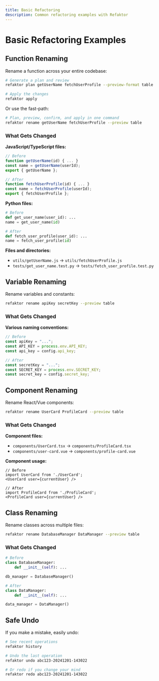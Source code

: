 ```yaml
---
title: Basic Refactoring
description: Common refactoring examples with Refaktor
---
```


# Basic Refactoring Examples

## Function Renaming

Rename a function across your entire codebase:

```bash
# Generate a plan and review
refaktor plan getUserName fetchUserProfile --preview-format table

# Apply the changes
refaktor apply
```

Or use the fast-path:

```bash
# Plan, preview, confirm, and apply in one command
refaktor rename getUserName fetchUserProfile --preview table
```

### What Gets Changed

**JavaScript/TypeScript files:**
```js
// Before
function getUserName(id) { ... }
const name = getUserName(userId);
export { getUserName };

// After  
function fetchUserProfile(id) { ... }
const name = fetchUserProfile(userId);
export { fetchUserProfile };
```

**Python files:**
```python
# Before
def get_user_name(user_id): ...
name = get_user_name(id)

# After
def fetch_user_profile(user_id): ...
name = fetch_user_profile(id)
```

**Files and directories:**
- `utils/getUserName.js` → `utils/fetchUserProfile.js`
- `tests/get_user_name.test.py` → `tests/fetch_user_profile.test.py`

## Variable Renaming

Rename variables and constants:

```bash
refaktor rename apiKey secretKey --preview table
```

### What Gets Changed

**Various naming conventions:**
```js
// Before
const apiKey = "...";
const API_KEY = process.env.API_KEY;
const api_key = config.api_key;

// After
const secretKey = "...";
const SECRET_KEY = process.env.SECRET_KEY;  
const secret_key = config.secret_key;
```

## Component Renaming

Rename React/Vue components:

```bash
refaktor rename UserCard ProfileCard --preview table
```

### What Gets Changed

**Component files:**
- `components/UserCard.tsx` → `components/ProfileCard.tsx`
- `components/user-card.vue` → `components/profile-card.vue`

**Component usage:**
```tsx
// Before
import UserCard from './UserCard';
<UserCard user={currentUser} />

// After
import ProfileCard from './ProfileCard';
<ProfileCard user={currentUser} />
```

## Class Renaming

Rename classes across multiple files:

```bash
refaktor rename DatabaseManager DataManager --preview table
```

### What Gets Changed

```python
# Before
class DatabaseManager:
    def __init__(self): ...

db_manager = DatabaseManager()
```

```python
# After  
class DataManager:
    def __init__(self): ...

data_manager = DataManager()
```

## Safe Undo

If you make a mistake, easily undo:

```bash
# See recent operations
refaktor history

# Undo the last operation  
refaktor undo abc123-20241201-143022

# Or redo if you change your mind
refaktor redo abc123-20241201-143022
```